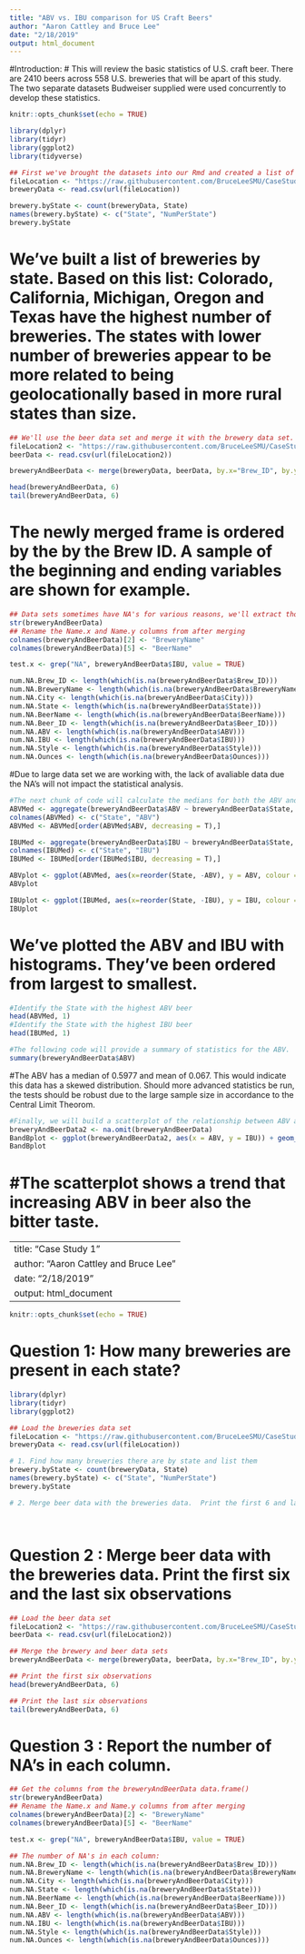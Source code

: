 ```yaml
---
title: "ABV vs. IBU comparison for US Craft Beers"
author: "Aaron Cattley and Bruce Lee"
date: "2/18/2019"
output: html_document
---
```

#Introduction: 
  # This will review the basic statistics of U.S. craft beer.  There are 2410 beers across 558 U.S. breweries that will be apart of this study. The two separate datasets Budweiser supplied were used concurrently to develop these statistics.
  
```r
knitr::opts_chunk$set(echo = TRUE)
```

```r
library(dplyr)
library(tidyr)
library(ggplot2)
library(tidyverse)
```

```r
## First we've brought the datasets into our Rmd and created a list of how many breweries there are by state.
fileLocation <- "https://raw.githubusercontent.com/BruceLeeSMU/CaseStudy1/master/Breweries.csv"
breweryData <- read.csv(url(fileLocation))

brewery.byState <- count(breweryData, State)
names(brewery.byState) <- c("State", "NumPerState")
brewery.byState
```

# We've built a list of breweries by state.  Based on this list: Colorado, California, Michigan, Oregon and Texas have the highest number of breweries.  The states with lower number of breweries appear to be more related to being geolocationally based in more rural states than size.

```r
## We'll use the beer data set and merge it with the brewery data set.  We will show some examples of how this combined data frame looks.
fileLocation2 <- "https://raw.githubusercontent.com/BruceLeeSMU/CaseStudy1/master/Beers.csv"
beerData <- read.csv(url(fileLocation2))

breweryAndBeerData <- merge(breweryData, beerData, by.x="Brew_ID", by.y="Brewery_id")

head(breweryAndBeerData, 6)
tail(breweryAndBeerData, 6)
```

# The newly merged frame is ordered by the by the Brew ID.  A sample of the beginning and ending variables are shown for example. 

```r
## Data sets sometimes have NA's for various reasons, we'll extract those values for representation purposes.  
str(breweryAndBeerData)
## Rename the Name.x and Name.y columns from after merging
colnames(breweryAndBeerData)[2] <- "BreweryName"
colnames(breweryAndBeerData)[5] <- "BeerName"

test.x <- grep("NA", breweryAndBeerData$IBU, value = TRUE)

num.NA.Brew_ID <- length(which(is.na(breweryAndBeerData$Brew_ID)))
num.NA.BreweryName <- length(which(is.na(breweryAndBeerData$BreweryName)))
num.NA.City <- length(which(is.na(breweryAndBeerData$City)))
num.NA.State <- length(which(is.na(breweryAndBeerData$State)))
num.NA.BeerName <- length(which(is.na(breweryAndBeerData$BeerName)))
num.NA.Beer_ID <- length(which(is.na(breweryAndBeerData$Beer_ID)))
num.NA.ABV <- length(which(is.na(breweryAndBeerData$ABV)))
num.NA.IBU <- length(which(is.na(breweryAndBeerData$IBU)))
num.NA.Style <- length(which(is.na(breweryAndBeerData$Style)))
num.NA.Ounces <- length(which(is.na(breweryAndBeerData$Ounces)))
```
#Due to large data set we are working with, the lack of avaliable data due the NA's will not impact the statistical analysis.

```r
#The next chunk of code will calculate the medians for both the ABV and IBU of all beers in the data set. Histograms will also be coded for visualiation.
ABVMed <- aggregate(breweryAndBeerData$ABV ~ breweryAndBeerData$State, data = breweryAndBeerData, median)
colnames(ABVMed) <- c("State", "ABV")
ABVMed <- ABVMed[order(ABVMed$ABV, decreasing = T),]

IBUMed <- aggregate(breweryAndBeerData$IBU ~ breweryAndBeerData$State, data = breweryAndBeerData, median)
colnames(IBUMed) <- c("State", "IBU")
IBUMed <- IBUMed[order(IBUMed$IBU, decreasing = T),]

ABVplot <- ggplot(ABVMed, aes(x=reorder(State, -ABV), y = ABV, colour = State)) + geom_bar(stat = "Identity") + labs(title = "ABV Median by State", x = "State", y = "Median")+ coord_flip()
ABVplot

IBUplot <- ggplot(IBUMed, aes(x=reorder(State, -IBU), y = IBU, colour = State)) + geom_bar(stat = "Identity") + labs(title = "IBU Median by State", x = "State", y = "Median")+ coord_flip()
IBUplot
```
# We've plotted the ABV and IBU with histograms.  They've been ordered from largest to smallest.
```r
#Identify the State with the highest ABV beer
head(ABVMed, 1)
#Identify the State with the highest IBU beer
head(IBUMed, 1)
```

```r
#The following code will provide a summary of statistics for the ABV.
summary(breweryAndBeerData$ABV)
```
#The ABV has a median of 0.5977 and mean of 0.067.  This would indicate this data has a skewed distribution.  Should more advanced statistics be run, the tests should be robust due to the large sample size in accordance to the Central Limit Theorom.
```r
#Finally, we will build a scatterplot of the relationship between ABV and IBU
breweryAndBeerData2 <- na.omit(breweryAndBeerData)
BandBplot <- ggplot(breweryAndBeerData2, aes(x = ABV, y = IBU)) + geom_point(size = 2, shape = 23) + geom_smooth(method= "lm") +  labs(title = "Relationship between ABV and IBU", x = "ABV", y = "IBU")
BandBplot
```

#The scatterplot shows a trend that increasing ABV in beer also  the bitter taste.  
=======
---
title: "Case Study 1"
author: "Aaron Cattley and Bruce Lee"
date: "2/18/2019"
output: html_document
---

```r
knitr::opts_chunk$set(echo = TRUE)
```
# Question 1: How many breweries are present in each state?

```r
library(dplyr)
library(tidyr)
library(ggplot2)

## Load the breweries data set
fileLocation <- "https://raw.githubusercontent.com/BruceLeeSMU/CaseStudy1/master/Breweries.csv"
breweryData <- read.csv(url(fileLocation))

# 1. Find how many breweries there are by state and list them
brewery.byState <- count(breweryData, State)
names(brewery.byState) <- c("State", "NumPerState")
brewery.byState

# 2. Merge beer data with the breweries data.  Print the first 6 and last 6 observations of the merged file




```

# Question 2 : Merge beer data with the breweries data.  Print the first six and the last six observations

```r
## Load the beer data set
fileLocation2 <- "https://raw.githubusercontent.com/BruceLeeSMU/CaseStudy1/master/Beers.csv"
beerData <- read.csv(url(fileLocation2))

## Merge the brewery and beer data sets
breweryAndBeerData <- merge(breweryData, beerData, by.x="Brew_ID", by.y="Brewery_id")

## Print the first six observations
head(breweryAndBeerData, 6)

## Print the last six observations
tail(breweryAndBeerData, 6)

```

# Question 3 : Report the number of NA's in each column.

```r
## Get the columns from the breweryAndBeerData data.frame()
str(breweryAndBeerData)
## Rename the Name.x and Name.y columns from after merging
colnames(breweryAndBeerData)[2] <- "BreweryName"
colnames(breweryAndBeerData)[5] <- "BeerName"

test.x <- grep("NA", breweryAndBeerData$IBU, value = TRUE)

## The number of NA's in each column:
num.NA.Brew_ID <- length(which(is.na(breweryAndBeerData$Brew_ID)))
num.NA.BreweryName <- length(which(is.na(breweryAndBeerData$BreweryName)))
num.NA.City <- length(which(is.na(breweryAndBeerData$City)))
num.NA.State <- length(which(is.na(breweryAndBeerData$State)))
num.NA.BeerName <- length(which(is.na(breweryAndBeerData$BeerName)))
num.NA.Beer_ID <- length(which(is.na(breweryAndBeerData$Beer_ID)))
num.NA.ABV <- length(which(is.na(breweryAndBeerData$ABV)))
num.NA.IBU <- length(which(is.na(breweryAndBeerData$IBU)))
num.NA.Style <- length(which(is.na(breweryAndBeerData$Style)))
num.NA.Ounces <- length(which(is.na(breweryAndBeerData$Ounces)))

```
